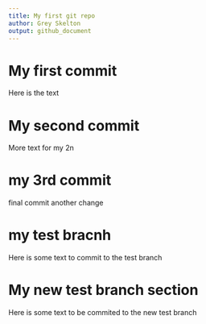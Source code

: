 ```yaml
---
title: My first git repo
author: Grey Skelton
output: github_document
---
```

# My first commit
Here is the text

# My second commit
More text for my 2n

# my 3rd commit
final commit
another change

# my test bracnh
Here is some text to commit to the test branch

# My new test branch section
Here is some text to be commited to the new test branch